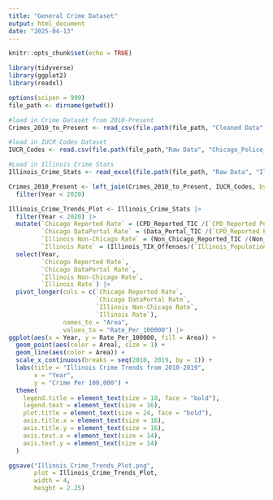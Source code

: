 ```yaml
---
title: "General Crime Dataset"
output: html_document
date: "2025-04-13"
---
```


```r
knitr::opts_chunk$set(echo = TRUE)
```


```r
library(tidyverse)
library(ggplot2)
library(readxl)

options(scipen = 999)
file_path <- dirname(getwd())
```

```r
#load in Crime Dataset from 2010-Present
Crimes_2010_to_Present <- read_csv(file.path(file_path, "Cleaned Data",  "Crimes_-_2010_to_Present_20241114.csv"))

#load in IUCR Codes Dataset
IUCR_Codes <- read.csv(file.path(file_path,"Raw Data", "Chicago_Police_Department_-_Illinois_Uniform_Crime_Reporting__IUCR__Codes_20250306.csv"))

#Load in Illinois Crime Stats
Illinois_Crime_Stats <- read_excel(file.path(file_path, "Raw Data", "Illinois Crime Stats.xlsx"))

Crimes_2010_Present <- left_join(Crimes_2010_to_Present, IUCR_Codes, by = "IUCR") |>
  filter(Year < 2020)
```

```r
Illinois_Crime_Trends_Plot <- Illinois_Crime_Stats |>
  filter(Year < 2020) |>
  mutate(`Chicago Reported Rate` = (CPD_Reported_TIC /(`CPD_Reported Population`/100000)),
         `Chicago DataPortal Rate` = (Data_Portal_TIC /(`CPD_Reported Population`/100000)),
         `Illinois Non-Chicago Rate` = (Non_Chicago_Reported_TIC /(Non_Chicago_Population/100000)),
         `Illinois Rate` = (Illinois_TIX_Offenses/(`Illinois_Population`/100000))) |>
  select(Year,
         `Chicago Reported Rate`,
         `Chicago DataPortal Rate`,
         `Illinois Non-Chicago Rate`,
         `Illinois Rate`) |>
  pivot_longer(cols = c(`Chicago Reported Rate`,
                        `Chicago DataPortal Rate`,
                        `Illinois Non-Chicago Rate`,
                        `Illinois Rate`), 
               names_to = "Area",
               values_to = "Rate_Per_100000") |>
ggplot(aes(x = Year, y = Rate_Per_100000, fill = Area)) +
  geom_point(aes(color = Area), size = 1) +
  geom_line(aes(color = Area)) +
  scale_x_continuous(breaks = seq(2010, 2019, by = 1)) +
  labs(title = "Illinois Crime Trends from 2010-2019",
       x = "Year",
       y = "Crime Per 100,000") +
  theme(
    legend.title = element_text(size = 18, face = "bold"),
    legend.text = element_text(size = 16),
    plot.title = element_text(size = 24, face = "bold"),
    axis.title.x = element_text(size = 16),
    axis.title.y = element_text(size = 16),
    axis.text.x = element_text(size = 14),
    axis.text.y = element_text(size = 14)
  )

ggsave("Illinois_Crime_Trends_Plot.png", 
       plot = Illinois_Crime_Trends_Plot,
       width = 4,
       height = 2.25)
```


